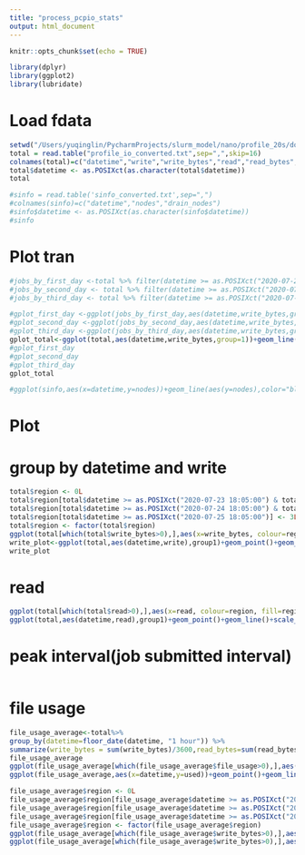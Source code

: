 ```yaml
---
title: "process_pcpio_stats"
output: html_document
---
```

```r
knitr::opts_chunk$set(echo = TRUE)

library(dplyr)
library(ggplot2)
library(lubridate)
```

# Load fdata
```r
setwd("/Users/yuqinglin/PycharmProjects/slurm_model/nano/profile_20s/doc")
total = read.table("profile_io_converted.txt",sep=",",skip=16)
colnames(total)=c("datetime","write","write_bytes","read","read_bytes","used","usedfiles","peak_interval")
total$datetime <- as.POSIXct(as.character(total$datetime))
total

#sinfo = read.table('sinfo_converted.txt',sep=",")
#colnames(sinfo)=c("datetime","nodes","drain_nodes")
#sinfo$datetime <- as.POSIXct(as.character(sinfo$datetime))
#sinfo
```

# Plot tran
```R
#jobs_by_first_day <-total %>% filter(datetime >= as.POSIXct("2020-07-23 18:05:00") & datetime < as.POSIXct("2020-07-24 18:04:59"))
#jobs_by_second_day <- total %>% filter(datetime >= as.POSIXct("2020-07-24 18:05:00") & datetime < as.POSIXct("2020-07-25 18:04:59"))
#jobs_by_third_day <- total %>% filter(datetime >= as.POSIXct("2020-07-25 18:05:00"))

#gplot_first_day <-ggplot(jobs_by_first_day,aes(datetime,write_bytes,group=1))+geom_line()+geom_point()+scale_y_continuous(tran = "log10")
#gplot_second_day <-ggplot(jobs_by_second_day,aes(datetime,write_bytes,group=1))+geom_line()+geom_point()+scale_y_continuous(tran = "log10")
#gplot_third_day <-ggplot(jobs_by_third_day,aes(datetime,write_bytes,group=1))+geom_line()+geom_point()+scale_y_continuous(tran = "log10")
gplot_total<-ggplot(total,aes(datetime,write_bytes,group=1))+geom_line()+geom_point()
#gplot_first_day
#gplot_second_day
#gplot_third_day
gplot_total

#ggplot(sinfo,aes(x=datetime,y=nodes))+geom_line(aes(y=nodes),color="blue")+geom_line(aes(y=drain_nodes),color="red") +labs(title="Utilization")
```
# Plot 
# group by datetime and write
```r
total$region <- 0L
total$region[total$datetime >= as.POSIXct("2020-07-23 18:05:00") & total$datetime < as.POSIXct("2020-07-24 18:04:59")] <- 1L
total$region[total$datetime >= as.POSIXct("2020-07-24 18:05:00") & total$datetime < as.POSIXct("2020-07-25 18:04:59")] <- 2L
total$region[total$datetime >= as.POSIXct("2020-07-25 18:05:00")] <- 3L
total$region <- factor(total$region)
ggplot(total[which(total$write_bytes>0),],aes(x=write_bytes, colour=region, fill=region))+geom_histogram(position = "dodge2",binwidth = 2000000)
write_plot<-ggplot(total,aes(datetime,write),group1)+geom_point()+geom_line()+scale_y_continuous(tran="log10")
write_plot
```
# read
```r
ggplot(total[which(total$read>0),],aes(x=read, colour=region, fill=region))+geom_histogram(position = "dodge2",binwidth = 2000000)
ggplot(total,aes(datetime,read),group1)+geom_point()+geom_line()+scale_y_continuous(tran="log10")
```

# peak interval(job submitted interval)
```r

```

# file usage
```r
file_usage_average<-total%>%
group_by(datetime=floor_date(datetime, "1 hour")) %>%
summarize(write_bytes = sum(write_bytes)/3600,read_bytes=sum(read_bytes)/3600,file_usage=sum(usedfiles-original_file_usage)/3600,used=sum(used-original_storage_space)/3600)
file_usage_average
ggplot(file_usage_average[which(file_usage_average$file_usage>0),],aes(x=datetime,y=file_usage))+geom_point()+geom_line()+labs(title="files usage average over time")
ggplot(file_usage_average,aes(x=datetime,y=used))+geom_point()+geom_line()+labs(title="space usage average over time")

file_usage_average$region <- 0L
file_usage_average$region[file_usage_average$datetime >= as.POSIXct("2020-07-23 18:00:00") & file_usage_average$datetime < as.POSIXct("2020-07-24 17:59:59")] <- 1L
file_usage_average$region[file_usage_average$datetime >= as.POSIXct("2020-07-24 18:00:00") & file_usage_average$datetime < as.POSIXct("2020-07-25 17:59:59")] <- 2L
file_usage_average$region[file_usage_average$datetime >= as.POSIXct("2020-07-25 18:00:00")] <- 3L
file_usage_average$region <- factor(file_usage_average$region)
ggplot(file_usage_average[which(file_usage_average$write_bytes>0),],aes(x=usedfiles, colour=region, fill=region))+geom_histogram(position = "dodge2")
ggplot(file_usage_average[which(file_usage_average$write_bytes>0),],aes(x=datetime,y=usedfiles, colour=region, fill=region))+geom_point()+geom_point()
```


